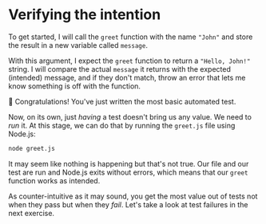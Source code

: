 # Verifying the intention

To get started, I will call the `greet` function with the name `"John"` and store the result in a new variable called `message`.

<CodeFile file="greet.js" range="5" />

With this argument, I expect the `greet` function to return a `"Hello, John!"` string. I will compare the actual `message` it returns with the expected (intended) message, and if they don't match, throw an error that lets me know something is off with the function.

<CodeFile file="greet.js" range="7-9" highlight="8" />

:tada: Congratulations! You've just written the most basic automated test.

Now, on its own, just _having_ a test doesn't bring us any value. We need to _run_ it. At this stage, we can do that by running the `greet.js` file using Node.js:

```sh nonumber
node greet.js
```

It may seem like nothing is happening but that's not true. Our file and our test are run and Node.js exits without errors, which means that our `greet` function works as intended.

As counter-intuitive as it may sound, you get the most value out of tests not when they pass but when they _fail_. Let's take a look at test failures in the next exercise.
